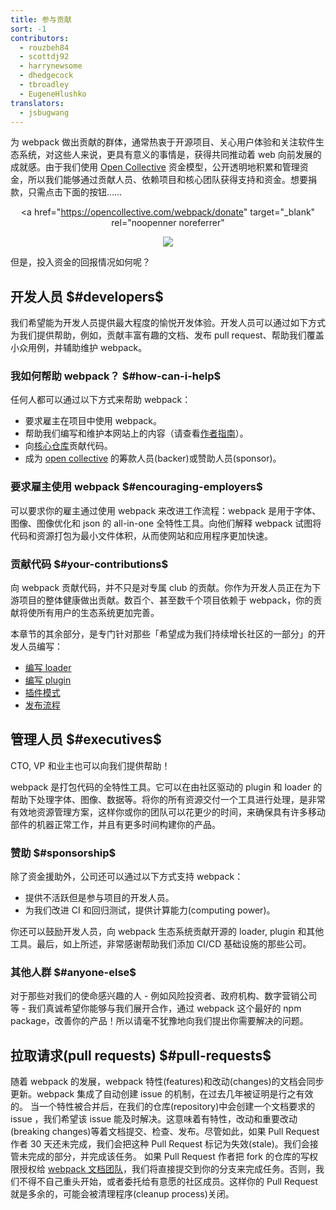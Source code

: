 ```yaml
---
title: 参与贡献
sort: -1
contributors:
  - rouzbeh84
  - scottdj92
  - harrynewsome
  - dhedgecock
  - tbroadley
  - EugeneHlushko
translators:
  - jsbugwang
---
```


为 webpack 做出贡献的群体，通常热衷于开源项目、关心用户体验和关注软件生态系统，对这些人来说，更具有意义的事情是，获得共同推动着 web 向前发展的成就感。由于我们使用 [Open Collective](https://opencollective.com/webpack) 资金模型，公开透明地积累和管理资金，所以我们能够通过贡献人员、依赖项目和核心团队获得支持和资金。想要捐款，只需点击下面的按钮……

<div align="center">

<a
  href="https://opencollective.com/webpack/donate"
  target="_blank"
  rel="noopenner noreferrer"
>
  <img
    src="https://opencollective.com/webpack/donate/button@2x.png?color=blue"
    width={300}
  />
</a>

</div>

但是，投入资金的回报情况如何呢？

## 开发人员 $#developers$

我们希望能为开发人员提供最大程度的愉悦开发体验。开发人员可以通过如下方式为我们提供帮助，例如，贡献丰富有趣的文档、发布 pull request、帮助我们覆盖小众用例，并辅助维护 webpack。

### 我如何帮助 webpack？ $#how-can-i-help$

任何人都可以通过以下方式来帮助 webpack：

- 要求雇主在项目中使用 webpack。
- 帮助我们编写和维护本网站上的内容（请查看[作者指南](/contribute/writers-guide/)）。
- 向[核心仓库](https://github.com/webpack/webpack)贡献代码。
- 成为 [open collective](https://opencollective.com/webpack#support) 的筹款人员(backer)或赞助人员(sponsor)。

### 要求雇主使用 webpack $#encouraging-employers$

可以要求你的雇主通过使用 webpack 来改进工作流程：webpack 是用于字体、图像、图像优化和 json 的 all-in-one 全特性工具。向他们解释 webpack 试图将代码和资源打包为最小文件体积，从而使网站和应用程序更加快速。

### 贡献代码 $#your-contributions$

向 webpack 贡献代码，并不只是对专属 club 的贡献。你作为开发人员正在为下游项目的整体健康做出贡献。数百个、甚至数千个项目依赖于 webpack，你的贡献将使所有用户的生态系统更加完善。

本章节的其余部分，是专门针对那些「希望成为我们持续增长社区的一部分」的开发人员编写：

- [编写 loader](/contribute/writing-a-loader)
- [编写 plugin](/contribute/writing-a-plugin)
- [插件模式](/contribute/plugin-patterns)
- [发布流程](/contribute/release-process)

## 管理人员 $#executives$

CTO, VP 和业主也可以向我们提供帮助！

webpack 是打包代码的全特性工具。它可以在由社区驱动的 plugin 和 loader 的帮助下处理字体、图像、数据等。将你的所有资源交付一个工具进行处理，是非常有效地资源管理方案，这样你或你的团队可以花更少的时间，来确保具有许多移动部件的机器正常工作，并且有更多时间构建你的产品。

### 赞助 $#sponsorship$

除了资金援助外，公司还可以通过以下方式支持 webpack：

- 提供不活跃但是参与项目的开发人员。
- 为我们改进 CI 和回归测试，提供计算能力(computing power)。

你还可以鼓励开发人员，向 webpack 生态系统贡献开源的 loader, plugin 和其他工具。最后，如上所述，非常感谢帮助我们添加 CI/CD 基础设施的那些公司。

### 其他人群 $#anyone-else$

对于那些对我们的使命感兴趣的人 - 例如风险投资者、政府机构、数字营销公司等 - 我们真诚希望你能够与我们展开合作，通过 webpack 这个最好的 npm package，改善你的产品！所以请毫不犹豫地向我们提出你需要解决的问题。

## 拉取请求(pull requests) $#pull-requests$

随着 webpack 的发展，webpack 特性(features)和改动(changes)的文档会同步更新。webpack 集成了自动创建 issue 的机制，在过去几年被证明是行之有效的。
当一个特性被合并后，在我们的仓库(repository)中会创建一个文档要求的 issue ，我们希望该 issue 能及时解决。这意味着有特性，改动和重要改动(breaking changes)等着文档提交、检查、发布。尽管如此，如果 Pull Request 作者 30 天还未完成，我们会把这种 Pull Request 标记为失效(stale)。我们会接管未完成的部分，并完成该任务。
如果 Pull Request 作者把 fork 的仓库的写权限授权给 [webpack 文档团队](https://github.com/orgs/webpack/teams/documentation-team/members)，我们将直接提交到你的分支来完成任务。否则，我们不得不自己重头开始，或者委托给有意愿的社区成员。这样你的 Pull Request 就是多余的，可能会被清理程序(cleanup process)关闭。
